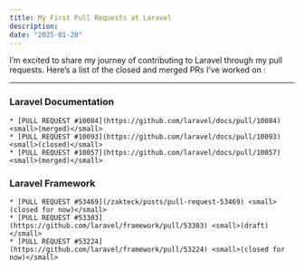```yaml
---
title: My First Pull Requests at Laravel
description: 
date: "2025-01-20"
---
```

I’m excited to share my journey of contributing to Laravel through my pull requests. Here’s a list of the closed and merged PRs I’ve worked on : 

---
### Laravel Documentation
    * [PULL REQUEST #10084](https://github.com/laravel/docs/pull/10084) <small>(merged)</small>
    * [PULL REQUEST #10093](https://github.com/laravel/docs/pull/10093) <small>(closed)</small>
    * [PULL REQUEST #10057](https://github.com/laravel/docs/pull/10057) <small>(merged)</small>

### Laravel Framework
    * [PULL REQUEST #53469](/zakteck/posts/pull-request-53469) <small>(closed for now)</small>
    * [PULL REQUEST #53303](https://github.com/laravel/framework/pull/53303) <small>(draft)</small>
    * [PULL REQUEST #53224](https://github.com/laravel/framework/pull/53224) <small>(closed for now)</small>


